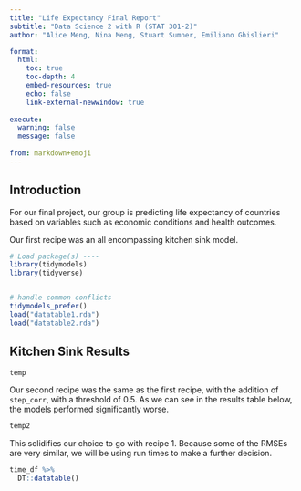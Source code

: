 ```yaml
---
title: "Life Expectancy Final Report"
subtitle: "Data Science 2 with R (STAT 301-2)"
author: "Alice Meng, Nina Meng, Stuart Sumner, Emiliano Ghislieri"

format:
  html:
    toc: true
    toc-depth: 4
    embed-resources: true
    echo: false
    link-external-newwindow: true
    
execute:
  warning: false
  message: false
  
from: markdown+emoji 
---
```


## Introduction

For our final project, our group is predicting life expectancy of countries based on variables such as economic conditions and health outcomes. 

Our first recipe was an all encompassing kitchen sink model. 


```r
# Load package(s) ----
library(tidymodels)
library(tidyverse)


# handle common conflicts 
tidymodels_prefer()
load("datatable1.rda")
load("datatable2.rda")

```

## Kitchen Sink Results

```r
temp
```

Our second recipe was the same as the first recipe, with the addition of `step_corr`, with a threshold of 0.5. As we can see in the results table below, the models performed significantly worse.
```r
temp2
```
This solidifies our choice to go with recipe 1. Because some of the RMSEs are very similar, we will be using run times to make a further decision. 
```r
time_df %>% 
  DT::datatable()
```

